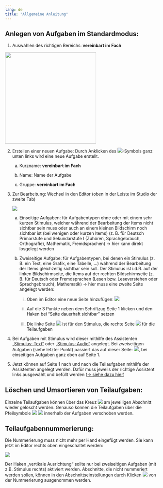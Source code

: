 ```yaml
---
lang: de
title: "Allgemeine Anleitung"
---
```


## Anlegen von Aufgaben im Standardmodus:

1.	Auswählen des richtigen Bereichs: **vereinbart im Fach**

![](AllgemeineAnleitung_hinzufugen.png){width=300}

2.	Erstellen einer neuen Aufgabe: Durch Anklicken des ![](Symbol_neue_Seite.png)-Symbols ganz unten links wird eine neue Aufgabe erstellt.

    a.	Kurzname: **vereinbart im Fach**

    b.	Name: Name der Aufgabe
    
    c.	Gruppe: **vereinbart im Fach**

3.	Zur Bearbeitung: Wechsel in den Editor (oben in der Leiste im Studio der zweite Tab)
    
    ![](AllgemeineAnleitung_Leiste.png)

    a.	Einseitige Aufgaben: für Aufgabentypen ohne oder mit einem sehr kurzen Stimulus, welcher während der Bearbeitung der Items nicht sichtbar sein muss oder auch an einem kleinen Bildschirm noch sichtbar ist (bei wenigen oder kurzen Items) (z. B. für Deutsch Primarstufe und Sekundarstufe I (Zuhören, Sprachgebrauch, Orthografie), Mathematik, Fremdsprachen) -> hier kann direkt losgelegt werden
    
    b.	Zweiseitige Aufgabe: für Aufgabentypen, bei denen ein Stimulus (z. B. ein Text, eine Grafik, eine Tabelle, …) während der Bearbeitung der Items gleichzeitig sichtbar sein soll. Der Stimulus ist i.d.R. auf der linken Bildschirmseite, die Items auf der rechten Bildschirmseite (z. B. für Deutsch oder Fremdsprachen (Lesen bzw. Leseverstehen oder Sprachgebrauch), Mathematik) -> hier muss eine zweite Seite angelegt werden:
        
        i.	Oben im Editor eine neue Seite hinzufügen: ![](Symbol_neue_Seite.png)
        
        ii.	Auf die 3 Punkte neben dem Schriftzug Seite 1 klicken und den Haken bei "Seite dauerhaft sichtbar" setzen
        
        iii.    Die linke Seite ![](Symbol_linke_Seite.png) ist für den Stimulus, die rechte Seite ![](Symbol_Seite_1.png) für die Teilaufgaben

4.	Bei Aufgaben mit Stimulus wird dieser mithilfe des Assistenten [„Stimulus: Text“](../Text_ST_Assistent/index.qmd) oder [„Stimulus: Audio“](../Audio_ST_Assistent/index.qmd) angelegt. Bei zweiseitigen Aufgaben (siehe letzter Punkt) passiert das auf dieser Seite: ![](Symbol_linke_Seite.png), bei einseitigen Aufgaben ganz oben auf Seite 1.

5.	Jetzt können auf Seite 1 nach und nach die Teilaufgaben mithilfe der Assistenten angelegt werden. Dafür muss jeweils der richtige Assistent links ausgewählt und befüllt werden ([-> siehe dazu hier](../index.qmd))

## Löschen und Umsortieren von Teilaufgaben:
Einzelne Teilaufgaben können über das Kreuz ![](Symbol_Abschnitt_loeschen.png) am jeweiligen Abschnitt wieder gelöscht werden.
Genauso können die Teilaufgaben über die Pfeilsymbole ![](Symbol_Pfeil_oben.png) ![](Symbol_Pfeil_unten.png) innerhalb der Aufgaben verschoben werden.

## Teilaufgabennummerierung:
Die Nummerierung muss nicht mehr per Hand eingefügt werden. Sie kann jetzt im Editor rechts oben eingeschaltet werden:

![](aufgabennummerierung_markiert.png)

Der Haken „vertikale Ausrichtung“ sollte nur bei zweiseitigen Aufgaben (mit z.B. Stimulus rechts) aktiviert werden.
Abschnitte, die nicht nummeriert werden sollen, können in den Abschnittseinstellungen durch Klicken ![](Symbol_Abschnitt_von_Nummerierung_ausnehmen.png) von der Nummerierung ausgenommen werden.
